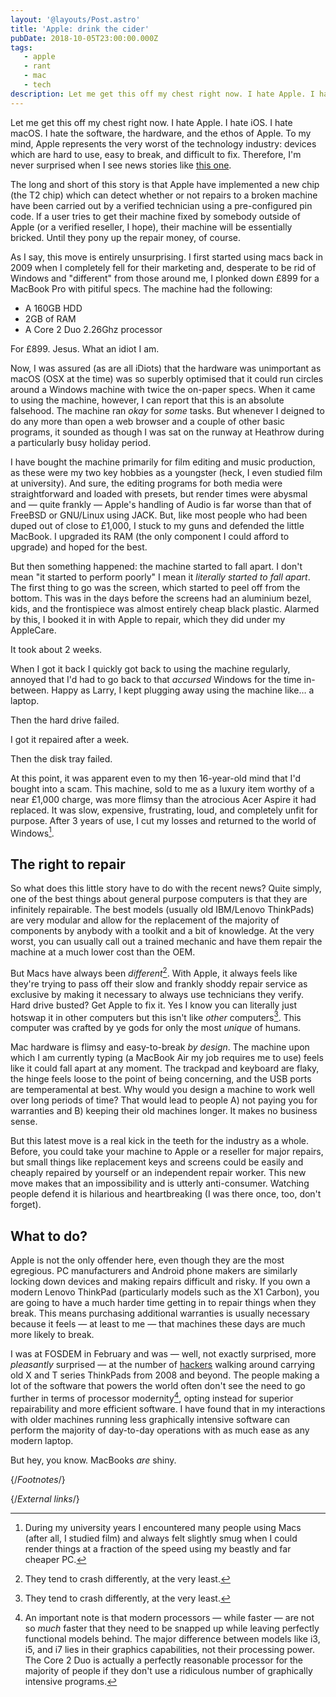 ```yaml
---
layout: '@layouts/Post.astro'
title: 'Apple: drink the cider'
pubDate: 2018-10-05T23:00:00.000Z
tags: 
   - apple
   - rant
   - mac
   - tech
description: Let me get this off my chest right now. I hate Apple. I hate iOS. I hate macOS. I hate the software, the hardware, and the ethos of Apple.
---
```


Let me get this off my chest right now. I hate Apple. I hate iOS. I hate macOS. I hate the software, the hardware, and the ethos of Apple. To my mind, Apple represents the very worst of the technology industry: devices which are hard to use, easy to break, and difficult to fix. Therefore, I'm never surprised when I see news stories like [this one][motherboard].

The long and short of this story is that Apple have implemented a new chip (the T2 chip) which can detect whether or not repairs to a broken machine have been carried out by a verified technician using a pre-configured pin code. If a user tries to get their machine fixed by somebody outside of Apple (or a verified reseller, I hope), their machine will be essentially bricked. Until they pony up the repair money, of course.

As I say, this move is entirely unsurprising. I first started using macs back in 2009 when I completely fell for their marketing and, desperate to be rid of Windows and "different" from those around me, I plonked down £899 for a MacBook Pro with pitiful specs. The machine had the following:

- A 160GB HDD
- 2GB of RAM
- A Core 2 Duo 2.26Ghz processor

For £899. Jesus. What an idiot I am.

Now, I was assured (as are all iDiots) that the hardware was unimportant as macOS (OSX at the time) was so superbly optimised that it could run circles around a Windows machine with twice the on-paper specs. When it came to using the machine, however, I can report that this is an absolute falsehood. The machine ran _okay_ for _some_ tasks. But whenever I deigned to do any more than open a web browser and a couple of other basic programs, it sounded as though I was sat on the runway at Heathrow during a particularly busy holiday period.

I have bought the machine primarily for film editing and music production, as these were my two key hobbies as a youngster (heck, I even studied film at university). And sure, the editing programs for both media were straightforward and loaded with presets, but render times were abysmal and — quite frankly — Apple's handling of Audio is far worse than that of FreeBSD or GNU/Linux using JACK. But, like most people who had been duped out of close to £1,000, I stuck to my guns and defended the little MacBook. I upgraded its RAM (the only component I could afford to upgrade) and hoped for the best.

But then something happened: the machine started to fall apart. I don't mean "it started to perform poorly" I mean it _literally started to fall apart_. The first thing to go was the screen, which started to peel off from the bottom. This was in the days before the screens had an aluminium bezel, kids, and the frontispiece was almost entirely cheap black plastic. Alarmed by this, I booked it in with Apple to repair, which they did under my AppleCare.

It took about 2 weeks.

When I got it back I quickly got back to using the machine regularly, annoyed that I'd had to go back to that _accursed_ Windows for the time in-between. Happy as Larry, I kept plugging away using the machine like… a laptop.

Then the hard drive failed.

I got it repaired after a week.

Then the disk tray failed.

At this point, it was apparent even to my then 16-year-old mind that I'd bought into a scam. This machine, sold to me as a luxury item worthy of a near £1,000 charge, was more flimsy than the atrocious Acer Aspire it had replaced. It was slow, expensive, frustrating, loud, and completely unfit for purpose. After 3 years of use, I cut my losses and returned to the world of Windows[^f1].

## The right to repair

So what does this little story have to do with the recent news? Quite simply, one of the best things about general purpose computers is that they are infinitely repairable. The best models (usually old IBM/Lenovo ThinkPads) are very modular and allow for the replacement of the majority of components by anybody with a toolkit and a bit of knowledge. At the very worst, you can usually call out a trained mechanic and have them repair the machine at a much lower cost than the OEM.

But Macs have always been _different_[^f2]. With Apple, it always feels like they're trying to pass off their slow and frankly shoddy repair service as exclusive by making it necessary to always use technicians they verify. Hard drive busted? Get Apple to fix it. Yes I know you can literally just hotswap it in other computers but this isn't like _other_ computers[^f2]. This computer was crafted by ye gods for only the most _unique_ of humans.

Mac hardware is flimsy and easy-to-break _by design_. The machine upon which I am currently typing (a MacBook Air my job requires me to use) feels like it could fall apart at any moment. The trackpad and keyboard are flaky, the hinge feels loose to the point of being concerning, and the USB ports are temperamental at best. Why would you design a machine to work well over long periods of time? That would lead to people A) not paying you for warranties and B) keeping their old machines longer. It makes no business sense.

But this latest move is a real kick in the teeth for the industry as a whole. Before, you could take your machine to Apple or a reseller for major repairs, but small things like replacement keys and screens could be easily and cheaply repaired by yourself or an independent repair worker. This new move makes that an impossibility and is utterly anti-consumer. Watching people defend it is hilarious and heartbreaking (I was there once, too, don't forget).

## What to do?

Apple is not the only offender here, even though they are the most egregious. PC manufacturers and Android phone makers are similarly locking down devices and making repairs difficult and risky. If you own a modern Lenovo ThinkPad (particularly models such as the X1 Carbon), you are going to have a much harder time getting in to repair things when they break. This means purchasing additional warranties is usually necessary because it feels — at least to me — that machines these days are much more likely to break.

I was at FOSDEM in February and was — well, not exactly surprised, more _pleasantly_ surprised — at the number of [hackers][hackers] walking around carrying old X and T series ThinkPads from 2008 and beyond. The people making a lot of the software that powers the world often don't see the need to go further in terms of processor modernity[^f3], opting instead for superior repairability and more efficient software. I have found that in my interactions with older machines running less graphically intensive software can perform the majority of day-to-day operations with as much ease as any modern laptop.

But hey, you know. MacBooks _are_ shiny.

{/*Footnotes*/}

[^f1]: During my university years I encountered many people using Macs (after all, I studied film) and always felt slightly smug when I could render things at a fraction of the speed using my beastly and far cheaper PC.
[^f2]: They tend to crash differently, at the very least.
[^f3]: An important note is that modern processors — while faster — are not so _much_ faster that they need to be snapped up while leaving perfectly functional models behind. The major difference between models like i3, i5, and i7 lies in their graphics capabilities, not their processing power. The Core 2 Duo is actually a perfectly reasonable processor for the majority of people if they don't use a ridiculous number of graphically intensive programs.

{/*External links*/}

[hackers]: https://stallman.org/articles/on-hacking.html
[motherboard]: https://motherboard.vice.com/en_us/article/yw9qk7/macbook-pro-software-locks-prevent-independent-repair
